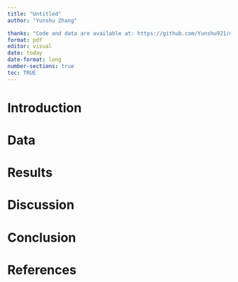 ```yaml
---
title: "Untitled"
author: "Yunshu Zhang"

thanks: "Code and data are available at: https://github.com/Yunshu921/mortality_in_Alberta.git."
format: pdf
editor: visual
date: today
date-format: long
number-sections: true
toc: TRUE
---
```

# Introduction

# Data

# Results

# Discussion

# Conclusion

\newpage

# References
